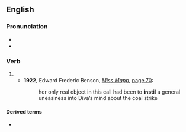 ==English==

===Pronunciation===
* {{IPA|/ɪnˈstɪl/|lang=en}}
* {{rhymes|ɪl|lang=en}}

===Verb===
{{en-verb|instill}}

# {{alternative spelling of|instill|lang=en}}
#* '''1922''', Edward Frederic Benson, ''[[s:Miss Mapp|Miss Mapp]]'', [[s:Page:Miss_Mapp.djvu/74|page 70]]:
#*: her only real object in this call had been to '''instil''' a general uneasiness into Diva’s mind about the coal strike

====Derived terms====
* {{l|en|reinstil}}
